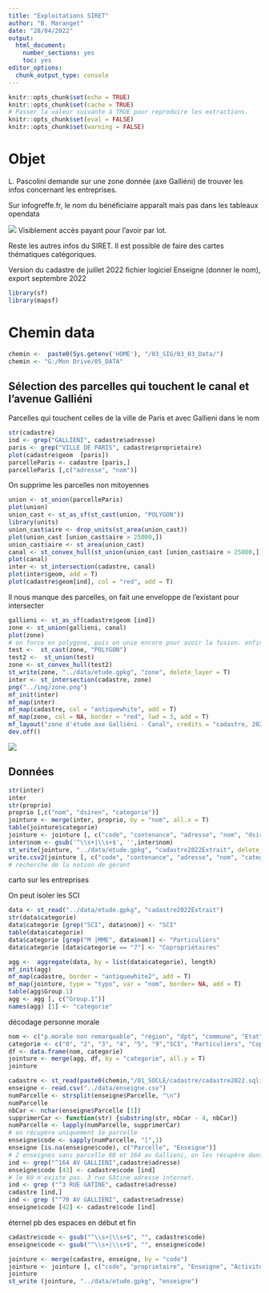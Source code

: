 ```yaml
---
title: "Exploitations SIRET"
author: "B. Maranget"
date: "28/04/2022"
output: 
  html_document: 
    number_sections: yes
    toc: yes
editor_options: 
  chunk_output_type: console
---
```



```r
knitr::opts_chunk$set(echo = TRUE)
knitr::opts_chunk$set(cache = TRUE)
# Passer la valeur suivante à TRUE pour reproduire les extractions.
knitr::opts_chunk$set(eval = FALSE)
knitr::opts_chunk$set(warning = FALSE)
```


# Objet

L. Pascolini demande sur une zone donnée (axe Galliéni) de trouver les infos concernant
les entreprises.

Sur infogreffe.fr, le nom du bénéficiaire apparaît mais pas dans les tableaux opendata

![](../img/beneficiaireEffectifInfoGreffe.png)
Visiblement accès payant pour l'avoir par lot.

Reste les autres infos du SIRET.
Il est possible de faire des cartes thématiques catégoriques.

Version du cadastre de juillet 2022
fichier logiciel Enseigne (donner le nom), export septembre 2022

```r
library(sf)
library(mapsf)
```


# Chemin data


```r
chemin <-  paste0(Sys.getenv('HOME'), "/03_SIG/03_03_Data/")
chemin <- "G:/Mon Drive/05_DATA"
```








## Sélection des parcelles qui touchent le canal  et l'avenue Galliéni


Parcelles qui touchent celles de la ville de Paris et avec Gallieni dans le nom


```r
str(cadastre)
ind <- grep("GALLIENI", cadastre$adresse)
paris <- grep("VILLE DE PARIS", cadastre$proprietaire)
plot(cadastre$geom  [paris])
parcelleParis <- cadastre [paris,]
parcelleParis [,c("adresse", "nom")]
```
On supprime les parcelles non mitoyennes

```r
union <- st_union(parcelleParis)
plot(union)
union_cast <- st_as_sf(st_cast(union, "POLYGON"))
library(units)
union_cast$aire <- drop_units(st_area(union_cast))
plot(union_cast [union_cast$aire > 25000,])
union_cast$aire <- st_area(union_cast)
canal <- st_convex_hull(st_union(union_cast [union_cast$aire > 25000,]))
plot(canal)
inter <- st_intersection(cadastre, canal)
plot(inter$geom, add = T)
plot(cadastre$geom[ind], col = "red", add = T)
```


Il nous manque des parcelles, on fait une enveloppe de l'existant pour intersecter


```r
gallieni <- st_as_sf(cadastre$geom [ind])
zone <- st_union(gallieni, canal)
plot(zone)
# on force en polygone, puis on unie encore pour avoir la fusion. enfin l'enveloppe.
test <-  st_cast(zone, "POLYGON")
test2 <-  st_union(test)
zone <- st_convex_hull(test2)
st_write(zone, "../data/etude.gpkg", "zone", delete_layer = T)
inter <- st_intersection(cadastre, zone)
png("../img/zone.png")
mf_init(inter)
mf_map(inter)
mf_map(cadastre, col = "antiquewhite", add = T)
mf_map(zone, col = NA, border = "red", lwd = 3, add = T)
mf_layout("zone d'étude axe Galliéni - Canal", credits = "cadastre, 2022 \n DGST / Mairie de Bondy")
dev.off()
```

![](../img/zone.png)


## Données


```r
str(inter)
inter
str(proprio)
proprio [,c("nom", "dsiren", "categorie")]
jointure <- merge(inter, proprio, by = "nom", all.x = T)
table(jointure$categorie)
jointure <- jointure [, c("code", "contenance", "adresse", "nom", "dsiren", "categorie")]
inter$nom <- gsub('^\\s+|\\s+$', '',inter$nom)
st_write(jointure, "../data/etude.gpkg", "cadastre2022Extrait", delete_layer = T)
write.csv2(jointure [, c("code", "contenance", "adresse", "nom", "categorie", "dsiren"), drop = T], "../data/zoneParcelles.csv", fileEncoding = "UTF-8")
# recherche de la notion de gérant
```

carto sur les entreprises

On peut isoler les SCI

```r
data <- st_read("../data/etude.gpkg", "cadastre2022Extrait")
str(data$categorie)
data$categorie [grep("SCI", data$nom)] <- "SCI" 
table(data$categorie)
data$categorie [grep("M |MME", data$nom)] <- "Particuliers" 
data$categorie [data$categorie == "7"] <- "Copropriétaires"
```


```r
agg <-  aggregate(data, by = list(data$categorie), length)
mf_init(agg)
mf_map(cadastre, border = "antiquewhite2", add = T)
mf_map(jointure, type = "typo", var = "nom", border= NA, add = T)
table(agg$Group.1)
agg <- agg [, c("Group.1")]
names(agg) [1] <- "categorie"
```


décodage personne morale

```r
nom <- c("p.morale non remarquable", "région", "dpt", "commune", "Etat", "Bailleurs sociaux", "SCI", "Particuliers", "Copro")
categorie <- c("0", "2", "3", "4", "5", "9","SCI", "Particuliers", "Copro")
df <- data.frame(nom, categorie)
jointure <- merge(agg, df, by = "categorie", all.y = T)
jointure
```



```r
cadastre <- st_read(paste0(chemin,"/01_SOCLE/cadastre/cadastre2022.sqlite"), "parcelle_info")
enseigne <- read.csv("../data/enseigne.csv")
numParcelle <- strsplit(enseigne$Parcelle, "\n")
numParcelle
nbCar <- nchar(enseigne$Parcelle [1])
supprimerCar <- function(str) {substring(str, nbCar - 4, nbCar)}
numParcelle <- lapply(numParcelle, supprimerCar)
# on récupère uniquement 1e parcelle
enseigne$code <- sapply(numParcelle, "[",1)
enseigne [is.na(enseigne$code), c("Parcelle", "Enseigne")]
# 2 enseignes sans parcelle 60 et 164 av Gallieni, on les récupère dans le cadastre
ind <- grep("^164 AV GALLIENI",cadastre$adresse)
enseigne$code [43] <- cadastre$code [ind]
# le 60 n'existe pas. 3 rue Gâtine adresse internet.
ind <- grep ("^3 RUE GATINE", cadastre$adresse)
cadastre [ind,]
ind <- grep ("^70 AV GALLIENI", cadastre$adresse)
enseigne$code [42] <- cadastre$code [ind]
``` 


éternel pb des espaces en début et fin

```r
cadastre$code <- gsub("^\\s+|\\s+$", "", cadastre$code)
enseigne$code <- gsub("^\\s+|\\s+$", "", enseigne$code)
```


```r
jointure <- merge(cadastre, enseigne, by = "code")
jointure <- jointure [, c("code", "proprietaire", "Enseigne", "Activité")]
jointure
st_write (jointure, "../data/etude.gpkg", "enseigne")
```



